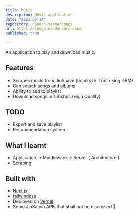 ```yaml
---
title: Music
description: Music application
date: "2023-06-14"
repository: nandan-varma/songs
url: https://songs.nandanvarma.com
published: true
  
---
```


An application to play and download music.

## Features

- Scrapes music from JioSaavn (thanks to it not using DRM)
- Can search songs and albums
- Ability to add to playlist
- Download songs in 150kbps (High Quality)

## TODO

- Export and save playlist
- Recommendation system

## What I learnt

- Application -> Middleware -> Server ( Architecture )
- Scraping

## Built with

- [Next.js](https://nextjs.org)
- [tailwindcss](https://tailwindcss.com)
- Deployed on [Vercel](https://vercel.com)
- Some JioSaavn APIs that shall not be discussed 🤫